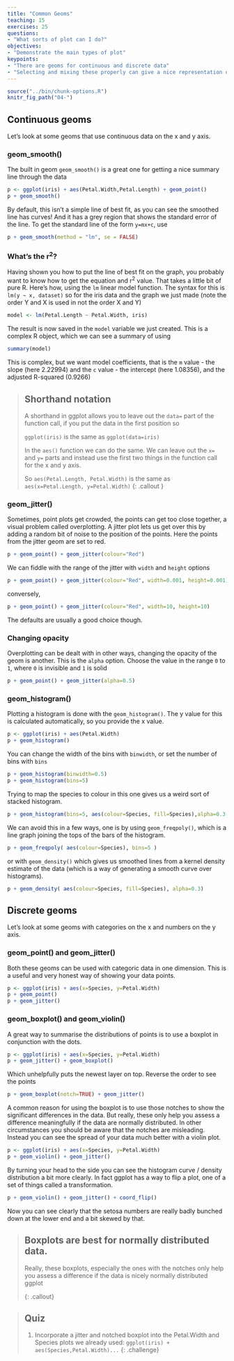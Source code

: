 ```yaml
---
title: "Common Geoms"
teaching: 15
exercises: 25
questions:
- "What sorts of plot can I do?"
objectives:
- "Demonstrate the main types of plot"
keypoints:
- "There are geoms for continuous and discrete data"
- "Selecting and mixing these properly can give a nice representation of your data"
---
```


```r
source("../bin/chunk-options.R")
knitr_fig_path("04-")
```

## Continuous geoms

Let's look at some geoms that use continuous data on the x and y axis. 


### geom_smooth()

The built in geom `geom_smooth()` is a great one for getting a nice summary line through the data

```r
p <- ggplot(iris) + aes(Petal.Width,Petal.Length) + geom_point()
p + geom_smooth()
```
By default, this isn't a simple line of best fit, as you can see the smoothed line has curves! And it has a grey region that shows the standard error of the line. To get the standard line of the form `y=mx+c`, use

```r
p + geom_smooth(method = "lm", se = FALSE)
```

### What's the r<sup>2</sup>?
Having shown you how to put the line of best fit on the graph, you probably want to know how to get the equation and r<sup>2</sup> value. That takes a little bit of pure R. Here's how, using the `lm` linear model function. The syntax for this is `lm(y ~ x, dataset)` so for the iris data and the graph we just made (note the order Y and X is used in not the order X and Y)

```r
model <- lm(Petal.Length ~ Petal.Width, iris)
```

The result is now saved in the `model` variable we just created. This is a complex R object, which we can see a summary of using 

```r
summary(model)
```
This is complex, but we want model coefficients, that is the `m` value - the slope (here 2.22994) and the `c` value - the intercept (here 1.08356), and the adjusted R-squared (0.9266)

> ## Shorthand notation
> A shorthand in ggplot allows you to leave out the `data=` part of the function call, if you put the data in the first position so
>
> `ggplot(iris)` is the same as `ggplot(data=iris)`
> 
> In the `aes()` function we can do the same. We can leave out the `x=` and `y=` parts and instead use the first two things in the function call for the x and y axis.
>
> So `aes(Petal.Length, Petal.Width)` is the same as `aes(x=Petal.Length, y=Petal.Width)`
{: .callout }


### geom_jitter()

Sometimes, point plots get crowded, the points can get too close together, a visual problem called overplotting. A jitter plot lets us get over this by adding a random bit of noise to the position of the points. Here the points from the jitter geom are set to red.

```r
p + geom_point() + geom_jitter(colour="Red")
```

We can fiddle with the range of the jitter with `width` and `height` options

```r
p + geom_point() + geom_jitter(colour="Red", width=0.001, height=0.001)
```

conversely,
```r
p + geom_point() + geom_jitter(colour="Red", width=10, height=10)
```

The defaults are usually a good choice though.

### Changing opacity

Overplotting can be dealt with in other ways, changing the opacity of the geom is another. This is the `alpha` option. Choose the value in the range `0` to `1`, where `0` is invisible and `1` is solid

```r
p + geom_point() + geom_jitter(alpha=0.5) 
```

### geom_histogram()

Plotting a histogram is done with the `geom_histogram()`. The y value for this is calculated automatically, so you provide the x value.

```r
p <- ggplot(iris) + aes(Petal.Width)
p + geom_histogram() 
```


You can change the width of the bins with `binwidth`, or set the number of bins with `bins`
```r
p + geom_histogram(binwidth=0.5) 
p + geom_histogram(bins=5) 
```

Trying to map the species to colour in this one gives us a weird sort of stacked histogram.

```r
p + geom_histogram(bins=5, aes(colour=Species, fill=Species),alpha=0.3 ) 
```

We can avoid this in a few ways, one is by using `geom_freqpoly()`, which is a line graph joining the tops of the bars of the histogram.

```r
p + geom_freqpoly( aes(colour=Species), bins=5 )
```

or with `geom_density()` which gives us smoothed lines from a kernel density estimate of the data (which is a way of generating a smooth curve over histograms). 

```r
p + geom_density( aes(colour=Species, fill=Species), alpha=0.3)
```


## Discrete geoms

Let's look at some geoms with categories on the x and numbers on the y axis. 

### geom_point() and geom_jitter()

Both these geoms can be used with categoric data in one dimension. This is a useful and very honest way of showing your data points.

```r
p <- ggplot(iris) + aes(x=Species, y=Petal.Width)
p + geom_point()
p + geom_jitter()
```

### geom_boxplot() and geom_violin()

A great way to summarise the distributions of points is to use a boxplot in conjunction with the dots.

```r
p <- ggplot(iris) + aes(x=Species, y=Petal.Width)
p + geom_jitter() + geom_boxplot()
```

Which unhelpfully puts the newest layer on top. Reverse the order to see the points

```r
p + geom_boxplot(notch=TRUE) + geom_jitter()
```


A common reason for using the boxplot is to use those notches to show the significant differences in the data. But really, these only help you assess a difference meaningfully if the data are normally distributed. In other circumstances you should be aware that the notches are misleading. Instead you can see the spread of your data much better with a violin plot.

```r
p <- ggplot(iris) + aes(x=Species, y=Petal.Width)
p + geom_violin() + geom_jitter() 
```

By turning your head to the side you can see the histogram curve / density distribution a bit more clearly. In fact ggplot has a way to flip a plot, one of a set of things called a transformation.

```r
p + geom_violin() + geom_jitter() + coord_flip()
```

Now you can see clearly that the setosa numbers are really badly bunched down at the lower end and a bit skewed by that. 

> ## Boxplots are best for normally distributed data. 
> Really, these boxplots, especially the ones with the notches only help you assess a difference if the data is nicely normally distributed
> ggplot
> 
{: .callout}

> ## Quiz
> 1. Incorporate a jitter and notched boxplot into the Petal.Width and Species plots we already used: `ggplot(iris) + aes(Species,Petal.Width)...`
{: .challenge}